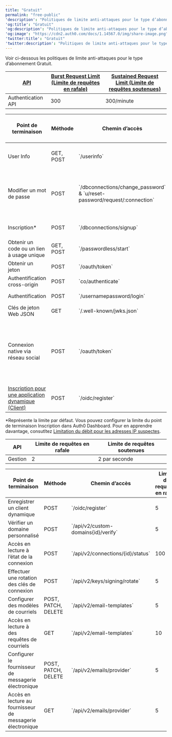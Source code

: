---
title: "Gratuit"
permalink: "free-public"
'description': "Politiques de limite anti-attaques pour le type d’abonnement Gratuit public."
'og:title': "Gratuit"
'og:description': "Politiques de limite anti-attaques pour le type d’abonnement Gratuit public."
'og:image': "https://cdn2.auth0.com/docs/1.14567.0/img/share-image.png"
'twitter:title': "Gratuit"
'twitter:description': "Politiques de limite anti-attaques pour le type d’abonnement Gratuit public."
---

Voir ci-dessous les politiques de limite anti-attaques pour le type d’abonnement Gratuit.



<Accordion title="Authentication API Limites anti-attaques pour Authentication API et les points de terminaison d’API dans le type d’abonnement gratuit.">

<table class="table"><thead>
<tr>
<th><a href="/docs/docs/fr-ca/troubleshoot/customer-support/operational-policies/rate-limit-policy#api-rate-limits">API</a></th>
<th><a href="/docs/docs/fr-ca/troubleshoot/customer-support/operational-policies/rate-limit-policy#rate-limit-algorithm">Burst Request Limit (Limite de requêtes en rafale)</a></th>
<th><a href="/docs/docs/fr-ca/troubleshoot/customer-support/operational-policies/rate-limit-policy#rate-limit-algorithm">Sustained Request Limit (Limite de requêtes soutenues)</a></th>
</tr>
</thead>
<tbody>
<tr>
<td>Authentication API</td>
<td>300</td>
<td>300/minute</td>
</tr>
</tbody>
</table>

<table class="table"><thead>
<tr>
<th>Point de terminaison</th>
<th>Méthode</th>
<th>Chemin d’accès</th>
<th>Limite de requêtes en rafale</th>
<th>Limite de requêtes soutenues</th>
<th>Type de limite</th>
</tr>
</thead>
<tbody>
<tr>
<td>User Info</td>
<td>GET, POST</td>
<td>`/userinfo`</td>
<td>10</td>
<td>5 par/min</td>
<td>Vers un identifiant utilisateur unique</td>
</tr>
<tr>
<td>Modifier un mot de passe</td>
<td>POST</td>
<td>`/dbconnections/change_password` &amp; `u/reset-password/request/:connection`</td>
<td>10</td>
<td>1 par/min</td>
<td>Depuis une adresse IP vers une adresse courriel unique</td>
</tr>
<tr>
<td>Inscription*</td>
<td>POST</td>
<td>`/dbconnections/signup`</td>
<td>50</td>
<td>50 par/min</td>
<td>Depuis une adresse IP</td>
</tr>
<tr>
<td>Obtenir un code ou un lien à usage unique</td>
<td>GET, POST</td>
<td>`/passwordless/start`</td>
<td>50</td>
<td>50 par/h</td>
<td>Depuis une adresse IP</td>
</tr>
<tr>
<td>Obtenir un jeton</td>
<td>POST</td>
<td>`/oauth/token`</td>
<td>30</td>
<td>30 par/sec</td>
<td>Toute requête</td>
</tr>
<tr>
<td>Authentification cross-origin</td>
<td>POST</td>
<td>`co/authenticate`</td>
<td>5</td>
<td>5 par/sec</td>
<td>Toute requête</td>
</tr>
<tr>
<td>Authentification</td>
<td>POST</td>
<td>`/usernamepassword/login`</td>
<td>5</td>
<td>5▌par/sec</td>
<td>Toute requête</td>
</tr>
<tr>
<td>Clés de jeton Web JSON</td>
<td>GET</td>
<td>`/.well-known/jwks.json`</td>
<td>20</td>
<td>20 par/sec</td>
<td>Toute requête</td>
</tr>
<tr>
<td>Connexion native via réseau social</td>
<td>POST</td>
<td>`/oauth/token`</td>
<td>50</td>
<td>50 par/min</td>
<td>Toute requête pour une connexion native via réseau social avec Apple ou Facebook</td>
</tr>
<tr>
<td><a href="https://auth0.com/docs/api/authentication#dynamic-application-client-registration">Inscription pour une application dynamique (Client)</a></td>
<td>POST</td>
<td>`/oidc/register`</td>
<td>5</td>
<td>5 par/sec</td>
<td>Toute requête</td>
</tr>
</tbody>
</table>

\*Représente la limite par défaut. Vous pouvez configurer la limite du point de terminaison Inscription dans Auth0 Dashboard. Pour en apprendre davantage, consutltez [Limitation du débit pour les adresses IP suspectes](https://www.auth0.com/docs/secure/attack-protection/suspicious-ip-throttling).

</Accordion>



<Accordion title="Management API Limites anti-attaques pour Management API dans l’abonnement gratuit">

<table class="table"><thead>
<tr>
<th><strong>API</strong></th>
<th><strong>Limite de requêtes en rafale</strong></th>
<th><strong>Limite de requêtes soutenues</strong></th>
</tr>
</thead>
<tbody>
<tr>
<td>Gestion</td>
<td>2</td>
<td>2 par seconde</td>
</tr>
</tbody>
</table>

<table class="table"><thead>
<tr>
<th><strong>Point de terminaison</strong></th>
<th><strong>Méthode</strong></th>
<th><strong>Chemin d’accès</strong></th>
<th><strong>Limite de requêtes en rafale</strong></th>
<th><strong>Limite de requêtes soutenues</strong></th>
<th><strong>Type de limite</strong></th>
</tr>
</thead>
<tbody>
<tr>
<td>Enregistrer un client dynamique</td>
<td>POST</td>
<td>`/oidc/register`</td>
<td>5</td>
<td>5/seconde</td>
<td>Toute requête</td>
</tr>
<tr>
<td>Vérifier un domaine personnalisé</td>
<td>POST</td>
<td>`/api/v2/custom-domains{id}/verify`</td>
<td>5</td>
<td>5/minute</td>
<td>Toute requête</td>
</tr>
<tr>
<td>Accès en lecture à l’état de la connexion</td>
<td>POST</td>
<td>`/api/v2/connections/{id}/status`</td>
<td>100</td>
<td>15/seconde</td>
<td>Toute requête</td>
</tr>
<tr>
<td>Effectuer une rotation des clés de connexion</td>
<td>POST</td>
<td>`/api/v2/keys/signing/rotate`</td>
<td>5</td>
<td>5/jour</td>
<td>Toute requête</td>
</tr>
<tr>
<td>Configurer des modèles de courriels</td>
<td>POST, PATCH, DELETE</td>
<td>`/api/v2/email-templates`</td>
<td>5</td>
<td>25/minute</td>
<td>Toute requête</td>
</tr>
<tr>
<td>Accès en lecture à des requêtes de courriels</td>
<td>GET</td>
<td>`/api/v2/email-templates`</td>
<td>10</td>
<td>50/minute</td>
<td>Toute requête</td>
</tr>
<tr>
<td>Configurer le fournisseur de messagerie électronique</td>
<td>POST, PATCH, DELETE</td>
<td>`/api/v2/emails/provider`</td>
<td>5</td>
<td>25/minute</td>
<td>Toute requête</td>
</tr>
<tr>
<td>Accès en lecture au fournisseur de messagerie électronique</td>
<td>GET</td>
<td>`/api/v2/emails/provider`</td>
<td>5</td>
<td>25/minute</td>
<td>Toute requête</td>
</tr>
</tbody>
</table>

</Accordion>

